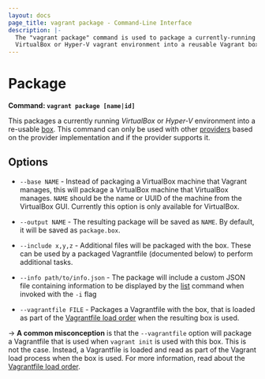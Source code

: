 ```yaml
---
layout: docs
page_title: vagrant package - Command-Line Interface
description: |-
  The "vagrant package" command is used to package a currently-running
  VirtualBox or Hyper-V vagrant environment into a reusable Vagrant box.
---
```


# Package

**Command: `vagrant package [name|id]`**

This packages a currently running _VirtualBox_ or _Hyper-V_ environment into a
re-usable [box](/vagrant/docs/boxes). This command can only be used with
other [providers](/vagrant/docs/providers/) based on the provider implementation
and if the provider supports it.

## Options

- `--base NAME` - Instead of packaging a VirtualBox machine that Vagrant
  manages, this will package a VirtualBox machine that VirtualBox manages.
  `NAME` should be the name or UUID of the machine from the VirtualBox GUI.
  Currently this option is only available for VirtualBox.

- `--output NAME` - The resulting package will be saved as `NAME`. By default,
  it will be saved as `package.box`.

- `--include x,y,z` - Additional files will be packaged with the box. These
  can be used by a packaged Vagrantfile (documented below) to perform additional
  tasks.

- `--info path/to/info.json` - The package will include a custom JSON file containing
  information to be displayed by the [list](/vagrant/docs/cli/box#box-list) command when invoked
  with the `-i` flag

- `--vagrantfile FILE` - Packages a Vagrantfile with the box, that is loaded
  as part of the [Vagrantfile load order](/vagrant/docs/vagrantfile/#load-order)
  when the resulting box is used.

-> **A common misconception** is that the `--vagrantfile`
option will package a Vagrantfile that is used when `vagrant init`
is used with this box. This is not the case. Instead, a Vagrantfile
is loaded and read as part of the Vagrant load process when the box is
used. For more information, read about the [Vagrantfile load order](/vagrant/docs/vagrantfile/#load-order).
